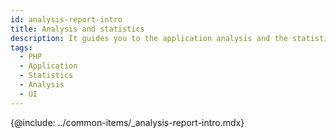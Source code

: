 ```yaml
---
id: analysis-report-intro
title: Analysis and statistics
description: It guides you to the application analysis and the statistics menu.
tags:
  - PHP
  - Application
  - Statistics
  - Analysis
  - UI
---
```


<!-- 분석과 통계 / 애플리케이션 분석하기 -->

<!-- 분석 개요 필요 / 검토하기?-->

{@include: ../common-items/_analysis-report-intro.mdx} 
